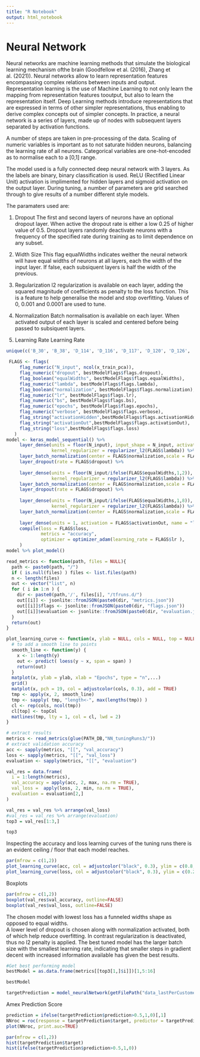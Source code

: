 ```yaml
---
title: "R Notebook"
output: html_notebook
---
```



# Neural Network
Neural networks are machine learning methods that simulate the biological learning mechanism ofthe brain (Goodfellow et al. (2016), Zhang et al. (2021)). Neural networks allow to learn representation features encompassing complex relations between inputs and output. Representation learning is the use of Machine Learning to not only learn the mapping from representation features tooutput, but also to learn the representation itself. Deep Learning methods introduce representations that are expressed in terms of other simpler representations, thus enabling to derive complex concepts out of simpler concepts. In practice, a neural network is a series of layers, made up of nodes with subsequent layers separated by activation functions.


A number of steps are taken in pre-processing of the data. 
Scaling of numeric variables is important as to not saturate hidden neurons, balancing the learning rate of all neurons.
Categorical variables are one-hot-encoded as to normalise each to a [0,1] range.


The model used is a fully connected deep neural network with 3 layers. As the labels are binary, binary classification is used. ReLU (Rectified Linear Unit) activation is implimented for hidden layers and sigmoid activation on the output layer.
During tuning, a number of parameters are grid searched through to give results of a number different style models. 


The paramaters used are:

1) Dropout
The first and second layers of neurons have an optional dropout layer. When active the dropout rate is either a low 0.25 of higher value of 0.5. Dropout layers randomly deactivate neurons with a frequency of the specified rate during training as to limit dependence on any subset. 

2) Width Size
This flag equalWidths indicates weither the neural network will have equal widths of neurons at all layers, each the width of the input layer.
If false, each subsiquent layers is half the width of the previous.

3) Regularization
l2 regularization is available on each layer, adding the squared magnitude of coefficients as penalty to the loss function.
This is a feature to help generalise the model and stop overfitting.
Values of 0, 0.001 and 0.0001 are used to tune.

4) Normalization
Batch normalisation is available on each layer. When activated output of each layer is scaled and centered before being passed to subsiquent layers.

5) Learning Rate 
Learning Rate 

```r

unique(c('B_30', 'B_38', 'D_114', 'D_116', 'D_117', 'D_120', 'D_126', 'D_66', 'D_68','D_63','D_64',getNoiseIntervals()$column))
```




```r
 FLAGS <- flags(
     flag_numeric("N_input", ncol(x_train_pca)),
     flag_numeric("dropout", bestModelFlags$flags.dropout),
     flag_boolean("equalWidths", bestModelFlags$flags.equalWidths),
     flag_numeric("lambda", bestModelFlags$flags.lambda),
     flag_boolean("normalization", bestModelFlags$flags.normalization),
     flag_numeric("lr", bestModelFlags$flags.lr),
     flag_numeric("bs", bestModelFlags$flags.bs),
     flag_numeric("epochs", bestModelFlags$flags.epochs),
     flag_numeric("verbose", bestModelFlags$flags.verbose),
     flag_string("activationHidden",bestModelFlags$flags.activationHidden),
     flag_string("activationOut",bestModelFlags$flags.activationOut),
     flag_string("loss",bestModelFlags$flags.loss)
   )
model <- keras_model_sequential() %>%
     layer_dense(units = floor(N_input), input_shape = N_input, activation = FLAGS$activationHidden, name = "layer_1",
                 kernel_regularizer = regularizer_l2(FLAGS$lambda)) %>%
     layer_batch_normalization(center = FLAGS$normalization,scale = FLAGS$normalization) %>%
     layer_dropout(rate = FLAGS$dropout) %>%
     
     layer_dense(units = floor(N_input/ifelse(FLAGS$equalWidths,1,2)), activation = FLAGS$activationHidden, name = "layer_2",
                 kernel_regularizer = regularizer_l2(FLAGS$lambda)) %>%
     layer_batch_normalization(center = FLAGS$normalization,scale = FLAGS$normalization) %>%
     layer_dropout(rate = FLAGS$dropout) %>%
     
     layer_dense(units = floor(N_input/ifelse(FLAGS$equalWidths,1,8)), activation = FLAGS$activationHidden, name = "layer_3",
                 kernel_regularizer = regularizer_l2(FLAGS$lambda)) %>%
     layer_batch_normalization(center = FLAGS$normalization,scale = FLAGS$normalization) %>%
     
     layer_dense(units = 1, activation = FLAGS$activationOut, name = "layer_out") %>%
     compile(loss = FLAGS$loss, 
             metrics = "accuracy",
             optimizer = optimizer_adam(learning_rate = FLAGS$lr ),
     )
model %>% plot_model()
```


```r
read_metrics <- function(path, files = NULL){
  path <- paste0(path, "/")
  if ( is.null(files) ) files <- list.files(path)
  n <- length(files)
  out <- vector("list", n)
  for ( i in 1:n ) {
    dir <- paste0(path,'/', files[i], "/tfruns.d/")
    out[[i]] <- jsonlite::fromJSON(paste0(dir, "metrics.json"))
    out[[i]]$flags <- jsonlite::fromJSON(paste0(dir, "flags.json"))
    out[[i]]$evaluation <- jsonlite::fromJSON(paste0(dir, "evaluation.json"))
  }
  return(out)
}

plot_learning_curve <- function(x, ylab = NULL, cols = NULL, top = NULL, topCol = "deepskyblue2", span = 0.4, ...){
  # to add a smooth line to points
  smooth_line <- function(y) {
    x <- 1:length(y)
    out <- predict( loess(y ~ x, span = span) )
    return(out)
  }
  matplot(x, ylab = ylab, xlab = "Epochs", type = "n",...)
  grid()
  matplot(x, pch = 19, col = adjustcolor(cols, 0.3), add = TRUE)
  tmp <- apply(x, 2, smooth_line)
  tmp <- sapply( tmp, "length<-", max(lengths(tmp)) )
  cl <- rep(cols, ncol(tmp))
  cl[top] <- topCol
  matlines(tmp, lty = 1, col = cl, lwd = 2)
}
```

```r
# extract results
metrics <- read_metrics(glue(PATH_DB,"NN_tuningRuns3/"))
# extract validation accuracy
acc <- sapply(metrics, "[[", "val_accuracy")
loss <- sapply(metrics, "[[", "val_loss")
evaluation <- sapply(metrics, "[[", "evaluation")
```


```r
val_res = data.frame(
  i = 1:length(metrics),
  val_accuracy = apply(acc, 2, max, na.rm = TRUE),
  val_loss =  apply(loss, 2, min, na.rm = TRUE),
  evaluation = evaluation[2,]
)

val_res = val_res %>% arrange(val_loss)
#val_res = val_res %>% arrange(evaluation)
top3 = val_res[1:3,]

top3
```


Inspecting the accuracy and loss learning curves of the tuning runs there is an evident ceiling / floor that each model reaches.    

```r
par(mfrow = c(1,2))
plot_learning_curve(acc, col = adjustcolor("black", 0.3), ylim = c(0.8, 0.9),ylab = "Val accuracy", top = top3$i)
plot_learning_curve(loss, col = adjustcolor("black", 0.3), ylim = c(0.2, 0.6),ylab = "Val loss", top = top3$i, topCol = 'orange')
```

Boxplots
```r
par(mfrow = c(1,2))
boxplot(val_res$val_accuracy, outline=FALSE)
boxplot(val_res$val_loss, outline=FALSE)
```

The chosen model with lowest loss has a funneled widths shape as opposed to equal widths.   
A lower level of dropout is chosen along with normalization activated, both of which help reduce overfitting.
In contrast regularization is deactivated, thus no l2 penalty is applied.
The best tuned model has the larger batch size with the smallest learning rate, indicating that smaller steps in gradient decent with increased information available has given the best results.


```r
#Get best performing model
bestModel = as.data.frame(metrics[[top3[1,]$i]])[1,5:16]

bestModel
```

```r
targetPrediction = model_neuralNetwork(getFilePath("data_lastPerCustomerID",".parquet"), tuning = FALSE, bestModelFlags = bestModel)
```

Amex Prediction Score

```r
prediction = ifelse(targetPrediction$prediction>0.5,1,0)[,1]
NNroc = roc(response = targetPrediction$target, predictor = targetPrediction$prediction)
plot(NNroc, print.auc=TRUE)
```

```r
par(mfrow = c(1,2))
hist(targetPrediction$target)
hist(ifelse(targetPrediction$prediction>0.5,1,0))
```
